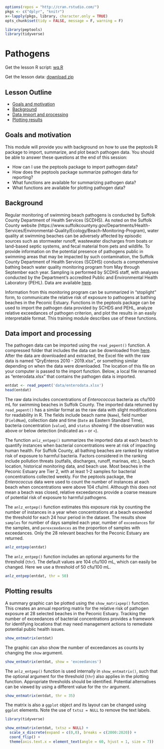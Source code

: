 
```r
options(repos = "http://cran.rstudio.com/")
pkgs <- c("dplyr", "knitr")
x<-lapply(pkgs, library, character.only = TRUE)
opts_chunk$set(tidy = FALSE, message = F, warning = F)

library(peptools)
library(tidyverse)
```

# Pathogens

Get the lesson R script: [wq.R](pathogens.R)

Get the lesson data: [download zip](data/data.zip)

## Lesson Outline

- [Goals and motivation]
- [Background]
- [Data import and processing]
- [Plotting results]

## Goals and motivation

This module will provide you with background on how to use the peptools R package to import, summarize, and plot beach pathogen data. You should be able to answer these questions at the end of this session:

* How can I use the peptools package to import pathogen data? 
* How does the peptools package summarize pathogen data for reporting?
* What functions are available for summarizing pathogen data?
* What functions are available for plotting pathogen data?

## Background

Regular monitoring of swimming beach pathogens is conducted by Suffolk County Department of Health Services (SCDHS).  As noted on the Suffolk County website (https://www.suffolkcountyny.gov/Departments/Health-Services/Environmental-Quality/Ecology/Beach-Monitoring-Program), water quality at swimming beaches can be adversely affected by episodic sources such as stormwater runoff, wastewater discharges from boats or land-based septic systems, and fecal material from pets and wildlife. To provide information on the potential presence of pathogens public in swimming areas that may be impacted by such contamination, the Suffolk County Department of Health Services (SCDHS) conducts a comprehensive bathing beach water quality monitoring program from May through September each year. Sampling is performed by SCDHS staff, with analyses conducted by the Department’s accredited Public and Environmental Health Laboratory (PEHL). Data are available [here](https://gisportal.suffolkcountyny.gov/gis/home/item.html?id=025cb4dadb57413980dbd7e760b94da8).

Information from this monitoring program can be summarized in "stoplight" form, to communicate the relative risk of exposure to pathogens at bathing beaches in the Peconic Estuary. Functions in the peptools package can be used to import the pathogen data provided by SCHDS and PEHL, analyze relative exceedances of pathogen criterion, and plot the results in an easily interpretable format.  This training module describes use of these functions.

## Data import and processing

The pathogen data can be imported using the `read_pepent()` function. A compressed folder that includes the data can be downloaded from [here](https://gisportal.suffolkcountyny.gov/gis/home/item.html?id=025cb4dadb57413980dbd7e760b94da8).  After the data are downloaded and extracted, the Excel file with the raw data is named "QryEnteros 2010 - 2019.xlsx", or something similar depending on when the data were downloaded.  The location of this file on your computer is passed to the import function. Below, a local file renamed as "enterodata.xlsx" that contains the pathogen data is imported. 

```r
entdat <- read_pepent('data/enterodata.xlsx')
head(entdat)
```

The raw data includes concentrations of *Enterococcus* bacteria as cfu/100 mL for swimming beaches in Suffolk County.  The imported data returned by `read_pepent()` has a similar format as the raw data with slight modifications for readability in R.  The fields include beach name (`Name`), field number (`FieldNum`), collection date and time (`Date` as Eastern Standard Time), bacteria concentration (`value`), and `status` showing if the observation was above or below detection (indicated as `>` or `<`).  

The function `anlz_entpep()` summarizes the imported data at each beach to quantify instances when bacterial concentrations were at risk of impacting human health. For Suffolk County, all bathing beaches are ranked by relative risk of exposure to harmful bacteria. Factors considered in the ranking include pollution threats (outfalls, discharges, runoff, marinas, etc.), beach location, historical monitoring data, and beach use.  Most beaches in the Peconic Estuary are Tier 2, with at least 1-2 samples for bacterial concentrations collected weekly. For the peptools package, the *Enterococcus* data were used to count the number of instances at each beach when concentrations were above 104 cfu/ml.  Although this does not mean a beach was closed, relative exceedances provide a coarse measure of potential risk of exposure to harmful pathogens. 

The `anlz_entpep()` function estimates this exposure risk by counting the number of instances in a year when concentrations at a beach exceeded the threshold for each 24 hour period in the dataset.  The results show `samples` for number of days sampled each year, number of `exceedances` for the samples, and `perexceedances` as the proportion of samples with exceedances. Only the 28 relevant beaches for the Peconic Estuary are returned.

```r
anlz_entpep(entdat)
```

The `anlz_entpep()` function includes an optional arguments for the threshold (`thr`).  The default values are 104 cfu/100 mL, which can easily be changed. Here we use a threshold of 50 cfu/100 mL.

```r
anlz_entpep(entdat, thr = 50)
```

## Plotting results

A summary graphic can be plotted using the `show_matrixpep()` function. This creates an annual reporting matrix for the relative risk of pathogen exposure at 28 selected beaches in the Peconic Estuary. Tracking the number of exceedances of bacterial concentrations provides a framework for identifying locations that may need management actions to remediate potential public health issues.  

```r
show_entmatrix(entdat)
```

The graphic can also show the number of exceedances as counts by changing the `show` argument. 

```r
show_entmatrix(entdat, show = 'exceedances')
```

The `anlz_entpep()` function is used internally in `show_entmatrix()`, such that the optional argument for the threshold (`thr`) also applies in the plotting function.  Appropriate thresholds should be identified. Potential alternatives can be viewed by using a different value for the `thr` argument. 

```r
show_entmatrix(entdat, thr = 35)
```

The matrix is also a `ggplot` object and its layout can be changed using `ggplot` elements. Note the use of `txtsz = NULL` to remove the text labels. 

```r
library(tidyverse)

show_entmatrix(entdat, txtsz = NULL) +
  scale_x_discrete(expand = c(0,0), breaks = c(2000:2020)) + 
  coord_flip() +
  theme(axis.text.x = element_text(angle = 60, hjust = 1, size = 7))
```
